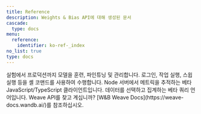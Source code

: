 ```yaml
---
title: Reference
description: Weights & Bias API에 대해 생성된 문서
cascade:
  type: docs
menu:
  reference:
    identifier: ko-ref-_index
no_list: true
type: docs
---
```


<CardGroup cols={2}>
<Card title="Python 라이브러리" href="/ko/models/ref/python/">
실험에서 프로덕션까지 모델을 훈련, 파인튜닝 및 관리합니다.
</Card>
<Card title="커맨드라인 인터페이스" href="/ko/models/ref/query-panel/">
로그인, 작업 실행, 스윕 실행 등을 셸 코맨드를 사용하여 수행합니다.
</Card>
</CardGroup>

<CardGroup cols={2}>
<Card title="Javascript 라이브러리" href="/ko/models/ref/js/">
Node 서버에서 메트릭을 추적하는 베타 JavaScript/TypeScript 클라이언트입니다.
</Card>
<Card title="Query 패널" href="/ko/models/ref/query-panel/">
데이터를 선택하고 집계하는 베타 쿼리 언어입니다.
</Card>
</CardGroup>

<Note>
Weave API를 찾고 계십니까? [W&B Weave Docs](https://weave-docs.wandb.ai/)를 참조하십시오.
</Note>
